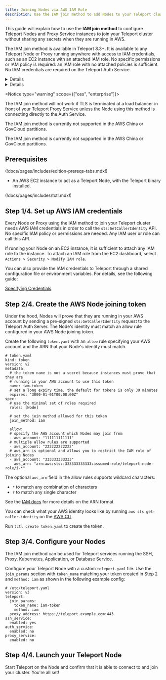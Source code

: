 ```yaml
---
title: Joining Nodes via AWS IAM Role
description: Use the IAM join method to add Nodes to your Teleport cluster on AWS
---
```


This guide will explain how to use the **IAM join method** to configure Teleport
Nodes and Proxy Service instances to join your Teleport cluster without sharing
any secrets when they are running in AWS.

The IAM join method is available in Teleport 8.3+. It is available to any
Teleport Node or Proxy running anywhere with access to IAM credentials, such as
an EC2 instance with an attached IAM role. No specific permissions or IAM policy
is required: an IAM role with no attached policies is sufficient. No IAM
credentials are required on the Teleport Auth Service.

<Details
scope={["oss", "enterprise"]}
scopeOnly
opened
title="Other AWS Node joining methods"
>

There are two additional methods you can use to join your Nodes to a Teleport
cluster.

The **EC2 join method** is available in self-hosted versions of Teleport 7.3+.
It is available to any Teleport Node or Proxy Service instance running on an EC2
instance. Only one Teleport Node or Proxy Service instance per EC2 instance may
use the EC2 join method.

IAM credentials with `ec2:DescribeInstances` permissions are required on
your Teleport Auth Service. No IAM credentials are required on the Nodes or
Proxies.

You can also configure Nodes running in AWS to join a cluster via **secret tokens**,
which is useful when you don't want to rely on AWS-specific APIs.
Read more in the following guide:
[Adding Nodes to the cluster](../admin/adding-nodes.mdx)

</Details>
<Details
scope={["cloud"]}
scopeOnly
opened
title="Another AWS Node joining method"
>

You can also configure Nodes running in AWS to join a cluster via **secret tokens**,
which is useful when you don't want to rely on AWS-specific APIs.
Read more in the following guide:
[Adding Nodes to the cluster](../admin/adding-nodes.mdx)

</Details>

<Notice type="warning" scope={["oss", "enterprise"]}>

The IAM join method will not work if TLS is terminated at a load balancer in
front of your Teleport Proxy Service unless the Node using this method is
connecting directly to the Auth Service.

The IAM join method is currently not supported in the AWS China or GovCloud
partitions.

</Notice>
<Notice type="warning" scope={["cloud"]}>

The IAM join method is currently not supported in the AWS China or GovCloud
partitions.

</Notice>

## Prerequisites

(!docs/pages/includes/edition-prereqs-tabs.mdx!)

- An AWS EC2 instance to act as a Teleport Node, with the Teleport binary
  installed.

(!docs/pages/includes/tctl.mdx!)

## Step 1/4. Set up AWS IAM credentials
Every Node or Proxy using the IAM method to join your Teleport cluster needs AWS
IAM credentials in order to call the `sts:GetCallerIdentity` API. No specific
IAM policy or permissions are needed. Any IAM user or role can call this API.

If running your Node on an EC2 instance, it is sufficient to attach any IAM
role to the instance. To attach an IAM role from the EC2 dashboard, select
`Actions > Security > Modify IAM role`.

You can also provide the IAM credentials to Teleport through a shared
configuration file or environment variables. For details, see the following guide:

[Specifying Credentials](https://aws.github.io/aws-sdk-go-v2/docs/configuring-sdk/#specifying-credentials)

## Step 2/4. Create the AWS Node joining token
Under the hood, Nodes will prove that they are running in your AWS account by
sending a pre-signed `sts:GetCallerIdentity` request to the Teleport Auth Server. The
Node's identity must match an allow rule configured in your AWS Node joining
token.

Create the following `token.yaml` with an `allow` rule specifying your AWS
account and the ARN that your Node's identity must match.

```
# token.yaml
kind: token
version: v2
metadata:
  # the token name is not a secret because instances must prove that they are
  # running in your AWS account to use this token
  name: iam-token
  # set a long expiry time, the default for tokens is only 30 minutes
  expires: "3000-01-01T00:00:00Z"
spec:
  # use the minimal set of roles required
  roles: [Node]

  # set the join method allowed for this token
  join_method: iam

  allow:
  # specify the AWS account which Nodes may join from
  - aws_account: "111111111111"
  # multiple allow rules are supported
  - aws_account: "222222222222"
  # aws_arn is optional and allows you to restrict the IAM role of joining Nodes
  - aws_account: "333333333333"
    aws_arn: "arn:aws:sts::333333333333:assumed-role/teleport-node-role/i-*"
```

The optional `aws_arn` field in the allow rules supports wildcard characters:
- `*` to match any combination of characters
- `?` to match any single character

See the
[IAM docs](https://docs.aws.amazon.com/IAM/latest/UserGuide/reference_policies_elements_resource.html)
for more details on the ARN format.

You can check what your AWS identity looks like by running
`aws sts get-caller-identity` on the
[AWS CLI](https://aws.amazon.com/cli/).

Run `tctl create token.yaml` to create the token.

## Step 3/4. Configure your Nodes
The IAM join method can be used for Teleport services running the SSH, Proxy,
Kubernetes, Application, or Database Service.

Configure your Teleport Node with a custom `teleport.yaml` file. Use the
`join_params` section with `token_name` matching your token created in Step 2
and `method: iam` as shown in the following example config:

```
# /etc/teleport.yaml
version: v3
teleport:
  join_params:
    token_name: iam-token
    method: iam
  proxy_address: https://teleport.example.com:443
ssh_service:
  enabled: yes
auth_service:
  enabled: no
proxy_service:
  enabled: no
```

## Step 4/4. Launch your Teleport Node

Start Teleport on the Node and confirm that it is able to connect to and join
your cluster. You're all set!
